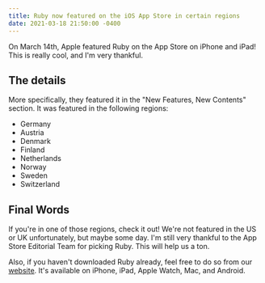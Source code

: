 ```yaml
---
title: Ruby now featured on the iOS App Store in certain regions
date: 2021-03-18 21:50:00 -0400
---
```


<Float src="/apps/Ruby.png" alt="Ruby app icon" />

On March 14th, Apple featured Ruby on the App Store on iPhone and iPad! This is really cool, and I'm very thankful.

## The details

More specifically, they featured it in the "New Features, New Contents" section. It was featured in the following regions:

-   Germany
-   Austria
-   Denmark
-   Finland
-   Netherlands
-   Norway
-   Sweden
-   Switzerland

## Final Words

If you're in one of those regions, check it out! We're not featured in the US or UK unfortunately, but maybe some day. I'm still very thankful to the App Store Editorial Team for picking Ruby. This will help us a ton.

Also, if you haven't downloaded Ruby already, feel free to do so from our [website](https://peroxaan.com/Ruby). It's available on iPhone, iPad, Apple Watch, Mac, and Android.
